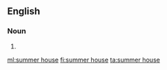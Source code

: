 ==English==
===Noun===
{{en-noun|head=[[summer]] [[house]]}}

# {{alternative spelling of|summerhouse}}

[[ml:summer house]]
[[fi:summer house]]
[[ta:summer house]]